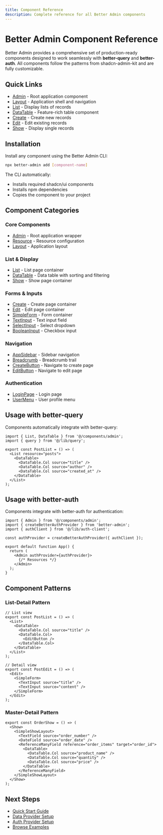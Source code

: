 ```yaml
---
title: Component Reference
description: Complete reference for all Better Admin components
---
```


# Better Admin Component Reference

Better Admin provides a comprehensive set of production-ready components designed to work seamlessly with **better-query** and **better-auth**. All components follow the patterns from shadcn-admin-kit and are fully customizable.

## Quick Links

- [Admin](/docs/better-admin/components/admin) - Root application component
- [Layout](/docs/better-admin/components/layout) - Application shell and navigation
- [List](/docs/better-admin/components/list) - Display lists of records
- [DataTable](/docs/better-admin/components/data-table) - Feature-rich table component
- [Create](/docs/better-admin/components/create) - Create new records
- [Edit](/docs/better-admin/components/edit) - Edit existing records
- [Show](/docs/better-admin/components/show) - Display single records

## Installation

Install any component using the Better Admin CLI:

```bash title="Terminal"
npx better-admin add [component-name]
```

The CLI automatically:
- Installs required shadcn/ui components
- Installs npm dependencies
- Copies the component to your project

## Component Categories

### Core Components
- [Admin](/docs/better-admin/components/admin) - Root application wrapper
- [Resource](/docs/better-admin/components/resource) - Resource configuration
- [Layout](/docs/better-admin/components/layout) - Application layout

### List & Display
- [List](/docs/better-admin/components/list) - List page container
- [DataTable](/docs/better-admin/components/data-table) - Data table with sorting and filtering
- [Show](/docs/better-admin/components/show) - Show page container

### Forms & Inputs
- [Create](/docs/better-admin/components/create) - Create page container
- [Edit](/docs/better-admin/components/edit) - Edit page container
- [SimpleForm](/docs/better-admin/components/simple-form) - Form container
- [TextInput](/docs/better-admin/components/text-input) - Text input field
- [SelectInput](/docs/better-admin/components/select-input) - Select dropdown
- [BooleanInput](/docs/better-admin/components/boolean-input) - Checkbox input

### Navigation
- [AppSidebar](/docs/better-admin/components/app-sidebar) - Sidebar navigation
- [Breadcrumb](/docs/better-admin/components/breadcrumb) - Breadcrumb trail
- [CreateButton](/docs/better-admin/components/create-button) - Navigate to create page
- [EditButton](/docs/better-admin/components/edit-button) - Navigate to edit page

### Authentication
- [LoginPage](/docs/better-admin/components/login-page) - Login page
- [UserMenu](/docs/better-admin/components/user-menu) - User profile menu

## Usage with better-query

Components automatically integrate with better-query:

```tsx
import { List, DataTable } from '@/components/admin';
import { query } from '@/lib/query';

export const PostList = () => (
  <List resource="posts">
    <DataTable>
      <DataTable.Col source="title" />
      <DataTable.Col source="author" />
      <DataTable.Col source="created_at" />
    </DataTable>
  </List>
);
```

## Usage with better-auth

Components integrate with better-auth for authentication:

```tsx
import { Admin } from '@/components/admin';
import { createBetterAuthProvider } from 'better-admin';
import { authClient } from '@/lib/auth-client';

const authProvider = createBetterAuthProvider({ authClient });

export default function App() {
  return (
    <Admin authProvider={authProvider}>
      {/* Resources */}
    </Admin>
  );
}
```

## Component Patterns

### List-Detail Pattern

```tsx
// List view
export const PostList = () => (
  <List>
    <DataTable>
      <DataTable.Col source="title" />
      <DataTable.Col>
        <EditButton />
      </DataTable.Col>
    </DataTable>
  </List>
);

// Detail view
export const PostEdit = () => (
  <Edit>
    <SimpleForm>
      <TextInput source="title" />
      <TextInput source="content" />
    </SimpleForm>
  </Edit>
);
```

### Master-Detail Pattern

```tsx
export const OrderShow = () => (
  <Show>
    <SimpleShowLayout>
      <TextField source="order_number" />
      <DateField source="order_date" />
      <ReferenceManyField reference="order_items" target="order_id">
        <DataTable>
          <DataTable.Col source="product_name" />
          <DataTable.Col source="quantity" />
          <DataTable.Col source="price" />
        </DataTable>
      </ReferenceManyField>
    </SimpleShowLayout>
  </Show>
);
```

## Next Steps

- [Quick Start Guide](/docs/better-admin/quick-start)
- [Data Provider Setup](/docs/better-admin/data-provider)
- [Auth Provider Setup](/docs/better-admin/auth-provider)
- [Browse Examples](/docs/better-admin/examples)

